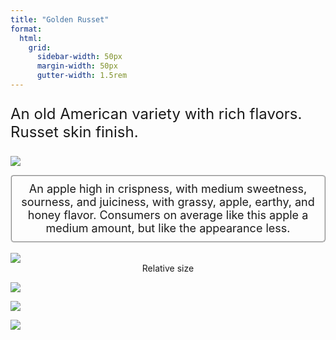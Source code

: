 ```yaml
---
title: "Golden Russet"
format:
  html: 
    grid:
      sidebar-width: 50px
      margin-width: 50px
      gutter-width: 1.5rem
---
```


:::{style="font-size: x-large;"}
An old American variety with rich flavors. Russet skin finish.
:::

::: grid
::: g-col-4

![](img/transparentapples/GOLDENRUSSET-crop.png)

:::{style="font-size: large; border: 2px ridge Gainsboro; padding: 10px; border-radius: 5px;"}
<center>An apple high in crispness, with medium sweetness, sourness, and juiciness, with grassy, apple, earthy, and honey flavor. Consumers on average like this apple a medium amount, but like the appearance less.</center>
:::

<br>
![](img/GOLDENRUSSET-crop.jpg)
<center>Relative size</center>

:::

::: g-col-6

![](img/websitefigs/Apple_Golden Russet.svg)



![](img/flavfigs/flavor_plot_Golden Russet.svg)
<br>

![](img/likingfigs/Liking_Golden Russet.svg)
:::
:::